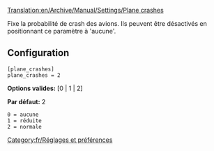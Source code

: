 [[Translation:en/Archive/Manual/Settings/Plane crashes]]


Fixe la probabilité de crash des avions. Ils peuvent être désactivés en positionnant ce paramètre à 'aucune'.

== Configuration ==

<pre>
[plane_crashes]
plane_crashes = 2
</pre>

'''Options valides:''' [0 | 1 | 2]

'''Par défaut:''' 2

<pre>
0 = aucune
1 = réduite
2 = normale
</pre>

[[Category:fr/Réglages et préférences]]